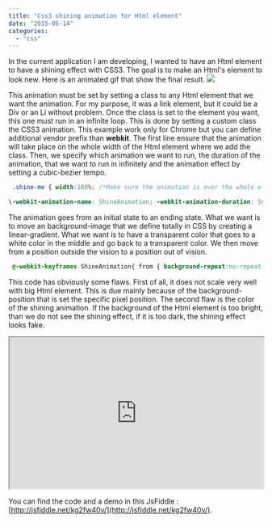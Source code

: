 ```yaml
---
title: "Css3 shining animation for Html element"
date: "2015-05-14"
categories: 
  - "css"
---
```


In the current application I am developing, I wanted to have an Html element to have a shining effect with CSS3. The goal is to make an Html's element to look new. Here is an animated gif that show the final result. ![](images/AnimationDiv.gif)

This animation must be set by setting a class to any Html element that we want the animation. For my purpose, it was a link element, but it could be a Div or an Li without problem. Once the class is set to the element you want, this one must run in an infinite loop. This is done by setting a custom class the CSS3 animation. This example work only for Chrome but you can define additional vendor prefix than **webkit**. The first line ensure that the animation will take place on the whole width of the Html element where we add the class. Then, we specify which animation we want to run, the duration of the animation, that we want to run in infinitely and the animation effect by setting a cubic-bezier tempo. 
```css
 .shine-me { width:100%; /*Make sure the animation is over the whole element*/

\-webkit-animation-name: ShineAnimation; -webkit-animation-duration: 5s; -webkit-animation-iteration-count: infinite; -webkit-animation-timing-function: cubic-bezier(.12,.89,.98,.47); } 
```


The animation goes from an initial state to an ending state. What we want is to move an background-image that we define totally in CSS by creating a linear-gradient. What we want is to have a transparent color that goes to a white color in the middle and go back to a transparent color. We then move from a position outside the vision to a position out of vision. 
```css
 @-webkit-keyframes ShineAnimation{ from { background-repeat:no-repeat; background-image:-webkit-linear-gradient( top left, rgba(255, 255, 255, 0.0) 0%, rgba(255, 255, 255, 0.0) 45%, rgba(255, 255, 255, 0.5) 48%, rgba(255, 255, 255, 0.8) 50%, rgba(255, 255, 255, 0.5) 52%, rgba(255, 255, 255, 0.0) 57%, rgba(255, 255, 255, 0.0) 100% ); background-position:-250px -250px; background-size: 600px 600px } to { background-repeat:no-repeat; background-position:250px 250px; } } 
```
 This code has obviously some flaws. First of all, it does not scale very well with big Html element. This is due mainly because of the background-position that is set the specific pixel position. The second flaw is the color of the shining animation. If the background of the Html element is too bright, than we do not see the shining effect, if it is too dark, the shining effect looks fake.

<iframe style="width: 100%; height: 300px" src="http://jsfiddle.net/kg2fw40v/embedded/result,html,css"></iframe>

 You can find the code and a demo in this JsFiddle : [http://jsfiddle.net/kg2fw40v/](http://jsfiddle.net/kg2fw40v/).
